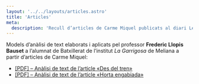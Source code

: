 ```yaml
---
layout: '../../layouts/articles.astro'
title: 'Articles'
meta:
  description: 'Recull d’articles de Carme Miquel publicats al diari Levante-EMV, on va tindre una columna d’opinió setmanal.'
---
```



Models d’anàlisi de text elaborats i aplicats pel professor **Frederic Llopis Bauset** a l’alumnat de Batxillerat de l’institut _La Garrigosa_ de Meliana a partir d’articles de Carme Miquel:

- [[PDF] – Anàlisi de text de l’article «Des del tren»](/content/uploads/analisi-de-text-des-del-tren-ies-la-garrigosa.pdf)
- [[PDF] – Anàlisi de text de l’article «Horta engabiada»](/content/uploads/analisi-de-text-horta-engabiada-ies-la-garrigosa.pdf)
